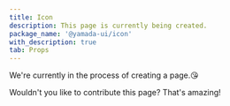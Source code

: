 ```yaml
---
title: Icon
description: This page is currently being created.
package_name: '@yamada-ui/icon'
with_description: true
tab: Props
---
```


We're currently in the process of creating a page.😘

Wouldn't you like to contribute this page? That's amazing!
